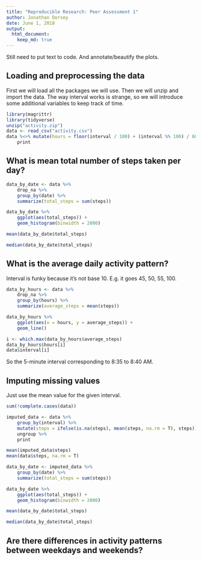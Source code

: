 ```yaml
---
title: "Reproducible Research: Peer Assessment 1"
author: Jonathan Dorsey
date: June 1, 2018
output: 
  html_document:
    keep_md: true
---
```


Still need to put text to code. And annotate/beautify the plots.


## Loading and preprocessing the data
First we will load all the packages we will use. Then we will unzip and import the data. The way interval works is strange, so we will introduce some additional variables to keep track of time.

```r
library(magrittr)
library(tidyverse)
unzip("activity.zip")
data <- read_csv("activity.csv")
data %<>% mutate(hours = floor(interval / 100) + (interval %% 100) / 60) %>%
    print
```



## What is mean total number of steps taken per day?
```r
data_by_date <- data %>%
    drop_na %>%
    group_by(date) %>%
    summarize(total_steps = sum(steps))

data_by_date %>%
    ggplot(aes(total_steps)) +
    geom_histogram(binwidth = 2000)

mean(data_by_date$total_steps)

median(data_by_date$total_steps)
```



## What is the average daily activity pattern?
Interval is funky because it's not base 10. E.g. it goes 45, 50, 55, 100.

```r
data_by_hours <- data %>%
    drop_na %>%
    group_by(hours) %>%
    summarize(average_steps = mean(steps))

data_by_hours %>%
    ggplot(aes(x = hours, y = average_steps)) +
    geom_line()

i <- which.max(data_by_hours$average_steps)
data_by_hours$hours[i]
data$interval[i]
```

So the 5-minute interval corresponding to 8:35 to 8:40 AM.

## Imputing missing values

Just use the mean value for the given interval.

```r
sum(!complete.cases(data))

imputed_data <- data %>%
    group_by(interval) %>%
    mutate(steps = ifelse(is.na(steps), mean(steps, na.rm = T), steps)) %>%
    ungroup %>%
    print

mean(imputed_data$steps)
mean(data$steps, na.rm = T)

data_by_date <- imputed_data %>%
    group_by(date) %>%
    summarize(total_steps = sum(steps))

data_by_date %>%
    ggplot(aes(total_steps)) +
    geom_histogram(binwidth = 2000)

mean(data_by_date$total_steps)

median(data_by_date$total_steps)
```



## Are there differences in activity patterns between weekdays and weekends?

